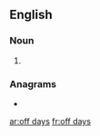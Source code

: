 ==English==

===Noun===
{{head|en|noun plural form|head=[[off]] [[day]]s}}

# {{plural of|off day|lang=en}}

===Anagrams===
* {{l|en|days off}}

[[ar:off days]]
[[fr:off days]]